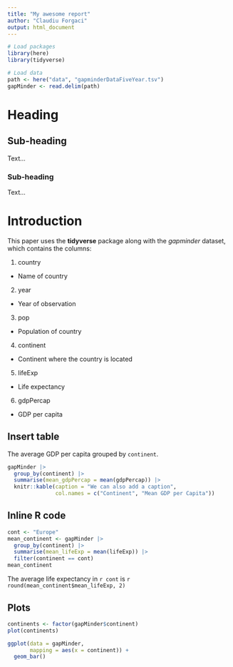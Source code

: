 ```yaml
---
title: "My awesome report"
author: "Claudiu Forgaci"
output: html_document
---
```


```r
# Load packages
library(here)
library(tidyverse)
```

```r
# Load data
path <- here("data", "gapminderDataFiveYear.tsv")
gapMinder <- read.delim(path)
```

# Heading

## Sub-heading

Text...

### Sub-heading

Text...

# Introduction

<!-- This is a note -->

This paper uses the **tidyverse** package along with the *gapminder* dataset, which contains the columns:

1.  country

-   Name of country

2.  year

-   Year of observation

3.  pop

-   Population of country

4.  continent

-   Continent where the country is located

5.  lifeExp

-   Life expectancy

6.  gdpPercap

-   GDP per capita

## Insert table

The average GDP per capita grouped by `continent`.

```r
gapMinder |> 
  group_by(continent) |> 
  summarise(mean_gdpPercap = mean(gdpPercap)) |> 
  knitr::kable(caption = "We can also add a caption",
               col.names = c("Continent", "Mean GDP per Capita"))
```

## Inline R code

```r
cont <- "Europe"
mean_continent <- gapMinder |> 
  group_by(continent) |> 
  summarise(mean_lifeExp = mean(lifeExp)) |> 
  filter(continent == cont)
mean_continent
```

The average life expectancy in `r cont` is `r round(mean_continent$mean_lifeExp, 2)`

## Plots

```r
continents <- factor(gapMinder$continent)
plot(continents)
```

```r
ggplot(data = gapMinder,
       mapping = aes(x = continent)) +
  geom_bar()
```

